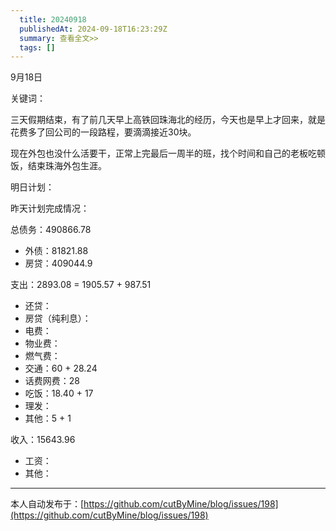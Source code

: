 ```yaml
---
  title: 20240918
  publishedAt: 2024-09-18T16:23:29Z
  summary: 查看全文>>
  tags: []
---
```


9月18日 


关键词：

三天假期结束，有了前几天早上高铁回珠海北的经历，今天也是早上才回来，就是花费多了回公司的一段路程，要滴滴接近30块。

现在外包也没什么活要干，正常上完最后一周半的班，找个时间和自己的老板吃顿饭，结束珠海外包生涯。

明日计划：

昨天计划完成情况：

总债务：490866.78
- 外债：81821.88
- 房贷：409044.9

支出：2893.08 = 1905.57 + 987.51
- 还贷：
- 房贷（纯利息）：
- 电费：
- 物业费：
- 燃气费：
- 交通：60 + 28.24
- 话费网费：28
- 吃饭：18.40 + 17
- 理发：
- 其他：5 + 1

收入：15643.96
- 工资：
- 其他：


---
本人自动发布于：[https://github.com/cutByMine/blog/issues/198](https://github.com/cutByMine/blog/issues/198)
